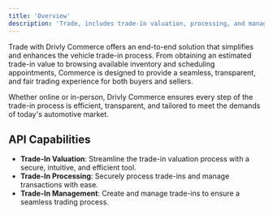 ```yaml
---
title: 'Overview'
description: 'Trade, includes trade-in valuation, processing, and management.'
---
```


<p class='font-medium'>
  Trade with Drivly Commerce offers an end-to-end solution that simplifies and enhances the vehicle
  trade-in process. From obtaining an estimated trade-in value to browsing available inventory and
  scheduling appointments, Commerce is designed to provide a seamless, transparent, and fair trading
  experience for both buyers and sellers.
</p>

<p class='font-medium'>
  Whether online or in-person, Drivly Commerce ensures every step of the trade-in process is
  efficient, transparent, and tailored to meet the demands of today's automotive market.
</p>

## API Capabilities

- **Trade-In Valuation**: Streamline the trade-in valuation process with a secure, intuitive, and efficient tool.
- **Trade-In Processing**: Securely process trade-ins and manage transactions with ease.
- **Trade-In Management**: Create and manage trade-ins to ensure a seamless trading process.

